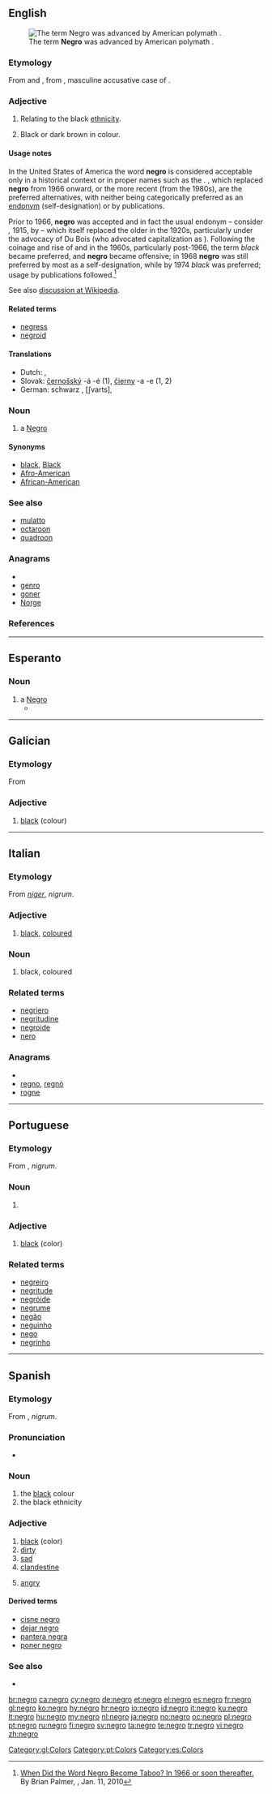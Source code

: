 {{also|Negro}}
==English==
{{rfc}}
[[File:WEB DuBois 1918.jpg|thumb|The term '''Negro''' was advanced by American polymath {{w|W. E. B. Du Bois}}.]]

===Etymology===
From {{etyl|es}} and {{etyl|pt}} {{term|negro||black|lang=es|lang=pt}}, from {{etyl|la}} {{term|nigrum|lang=la}}, masculine accusative case of {{term|niger||black|lang=la}}.

===Adjective===
{{en-adj|-}}

# {{context|dated|offensive}} Relating to the black [[ethnicity]].
# {{context|dated|offensive}} Black or dark brown in colour.

====Usage notes====
In the United States of America the word '''negro''' is considered acceptable only in a historical context or in proper names such as the {{w|United Negro College Fund}}. {{term|Black}}, which replaced '''negro''' from 1966 onward, or the more recent {{term|African-American}} (from the 1980s), are the preferred alternatives, with neither being categorically preferred as an [[endonym]] (self-designation) or by publications.

Prior to 1966, '''negro''' was accepted and in fact the usual endonym – consider ''{{w|The Negro}},'' 1915, by {{w|W. E. B. Du Bois}} – which itself replaced the older {{term|colored}} in the 1920s, particularly under the advocacy of Du Bois (who advocated capitalization as {{term|Negro}}). Following the coinage and rise of {{w|Black Power}} and {{w|Black pride}} in the 1960s, particularly post-1966, the term ''black'' became preferred, and '''negro''' became offensive; in 1968 '''negro''' was still preferred by most as a self-designation, while by 1974 ''black'' was preferred; usage by publications followed.<ref>[http://www.slate.com/id/2241120/ When Did the Word Negro Become Taboo? In 1966 or soon thereafter.] By Brian Palmer, {{w|Slate.com}}, Jan. 11, 2010</ref>

See also [[w:African American#Terms no longer in common use|discussion at Wikipedia]].

====Related terms====
* [[negress]]
* [[negroid]]

====Translations====
* Dutch: {{t+|nl|zwart}}, {{t+|nl|zwarte}}
* Slovak: [[černošský]] -á -é (1), [[čierny]] -a -e (1, 2)
* German: schwarz , [ʃvarts],

===Noun===
{{en-noun|negroes}}

# a [[Negro]]

====Synonyms====
{{sense|adjective and noun}}
* [[black]], [[Black]]
* [[Afro-American]]
* [[African-American]]

===See also===
* [[mulatto]]
* [[octaroon]]
* [[quadroon]]

===Anagrams===
* {{alphagram|egnor}}
* [[genro#English|genro]]
* [[goner#English|goner]]
* [[Norge#English|Norge]]

===References===
<references/>

----

==Esperanto==

===Noun===
{{eo-noun}}
# a [[Negro]]
#* {{quote-journal
 |year=1897
 |date=June
 |title=El Heine: La sklavoŝipo
 |author=A. Kofman
 |journal=Lingvo Internacia
 |volume=2
 |issue=6-7
 |page=89
 |pageurl=http://books.google.com/books?id=BBASAAAAIAAJ&pg=PA89
 |passage=“Ses centojn da '''negroj''' mi ĉe Senegal<br />Akiris je prezo profita,<br />Malmola viando, simila al ŝton’,<br />La membroj — el ŝtalo forĝita.”
 |translation=“600 '''negros''' at Senegal I acquired at a profitable price, hard meat, like stone, the members - from steel forged.”}}
----

==Galician==

===Etymology===
From {{etyl|la|gl}} {{term|niger|lang=la}}

===Adjective===
{{gl-adj|f=negra}}

# [[black]] (colour)

[[Category:gl:Colors]]

----

==Italian==

===Etymology===
From {{etyl|la|it}} ''[[niger]]'', ''nigrum''.

===Adjective===
{{it-adj|negr}}

# [[black]], [[coloured]]

===Noun===
{{it-noun|negr|m|o|i}}

# black, coloured

===Related terms===
* [[negriero]]
* [[negritudine]]
* [[negroide]]
* [[nero]]

===Anagrams===
* {{alphagram|egnor}}
* [[regno#Italian|regno]], [[regnò#Italian|regnò]]
* [[rogne#Italian|rogne]]

----

==Portuguese==

===Etymology===
From {{etyl|la|pt}} {{term|niger|lang=la}}, ''nigrum''.

===Noun===
{{pt-noun|m|f=negra}}

# {{l|en|negro}}

===Adjective===
{{pt-adj|f=negra}}

# [[black]] (color)

===Related terms===
* [[negreiro]]
* [[negritude]]
* [[negróide]]
* [[negrume]]
* [[negão]]
* [[neguinho]]
* [[nego]]
* [[negrinho]]

[[Category:pt:Colors]]

----

==Spanish==

===Etymology===
From {{etyl|la|es}} {{term|niger|lang=la}}, ''nigrum''.

===Pronunciation===
* {{hyphenation|ne|gro}}

===Noun===
{{es-noun-m}}

# the [[black]] colour
# the black ethnicity

===Adjective===
{{es-adj|f=negra}}

# [[black]] (color)
# [[dirty]]
# [[sad]]
# [[clandestine]]
# {{Spain}} [[angry]]

====Derived terms====
* [[cisne negro]]
* [[dejar negro]]
* [[pantera negra]]
* [[poner negro]]

===See also===
* {{list|es|basic colors}}

[[Category:es:Colors]]

[[br:negro]]
[[ca:negro]]
[[cy:negro]]
[[de:negro]]
[[et:negro]]
[[el:negro]]
[[es:negro]]
[[fr:negro]]
[[gl:negro]]
[[ko:negro]]
[[hy:negro]]
[[hr:negro]]
[[io:negro]]
[[id:negro]]
[[it:negro]]
[[ku:negro]]
[[lt:negro]]
[[hu:negro]]
[[my:negro]]
[[nl:negro]]
[[ja:negro]]
[[no:negro]]
[[oc:negro]]
[[pl:negro]]
[[pt:negro]]
[[ru:negro]]
[[fi:negro]]
[[sv:negro]]
[[ta:negro]]
[[te:negro]]
[[tr:negro]]
[[vi:negro]]
[[zh:negro]]